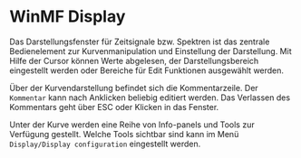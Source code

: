 
# WinMF Display

Das Darstellungsfenster für Zeitsignale bzw. Spektren ist das zentrale Bedienelement zur Kurvenmanipulation und Einstellung der Darstellung. Mit Hilfe der Cursor können Werte abgelesen, der Darstellungsbereich eingestellt werden oder Bereiche für Edit Funktionen ausgewählt werden.

Über der Kurvendarstellung befindet sich die Kommentarzeile. Der ``Kommentar`` kann nach Anklicken beliebig editiert werden. Das Verlassen des Kommentars geht über ESC oder Klicken in das Fenster.

Unter der Kurve werden eine Reihe von Info-panels und Tools zur Verfügung gestellt. Welche Tools sichtbar sind kann im Menü ``Display/Display configuration`` eingestellt werden.

<Cards>
  <Cards.Card
    title="Umschaltung der Achsendarstellung (Plot mode)"
    href="/de/help/domain/plot-mode"
    arrow
  />
  <Cards.Card
    title="Cursorsteuerung und Ablesen von Werten"
    href="/de/help/domain/cursor-control"
    arrow
  />
  <Cards.Card
    title="Cursor tools"
    href="/de/help/domain/cursor-tools"
    arrow
  />
  <Cards.Card
    title="Range"
    href="/de/help/domain/range"
    arrow
  />
  <Cards.Card
    title="File Infos"
    href="/de/help/domain/file-info"
    arrow
  />
</Cards>
